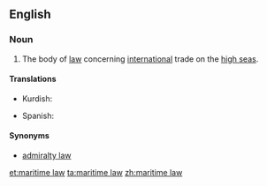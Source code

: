 ==English==

===Noun===
{{en-noun|-}}

# The body of [[law]] concerning [[international]] trade on the [[high seas]].

====Translations====
{{trans-top|body of law concerning international trade}}
* Kurdish: {{t|ku|dadweriya deryayî |sc=ku-Arab}}
{{trans-mid}}
* Spanish: {{t-|es|derecho marítimo|m}}
{{trans-bottom}}

====Synonyms====
* [[admiralty law]]

[[et:maritime law]]
[[ta:maritime law]]
[[zh:maritime law]]